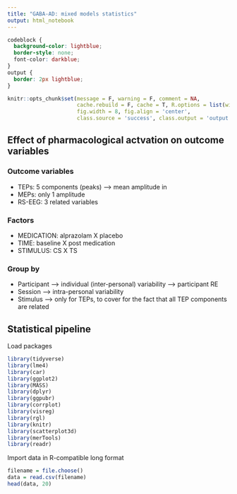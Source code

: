 ---
title: "GABA-AD: mixed models statistics"
output: html_notebook
---

```{css, echo = FALSE}
codeblock {
  background-color: lightblue;
  border-style: none;
  font-color: darkblue;
}
output {
  border: 2px lightblue;
}
```

```{r chunk_setup, include = FALSE, eval = TRUE}
knitr::opts_chunk$set(message = F, warning = F, comment = NA, 
                      cache.rebuild = F, cache = T, R.options = list(width = 120), 
                      fig.width = 8, fig.align = 'center',
                      class.source = 'success', class.output = 'output')
```

## Effect of pharmacological actvation on outcome variables
### Outcome variables
- TEPs: 5 components (peaks) --> mean amplitude in 
- MEPs: only 1 amplitude 
- RS-EEG: 3 related variables

### Factors
- MEDICATION: alprazolam X placebo
- TIME: baseline X post medication
- STIMULUS: CS X TS

### Group by
- Participant --> individual (inter-personal) variability --> participant RE
- Session --> intra-personal variability
- Stimulus --> only for TEPs, to cover for the fact that all TEP components are related

## Statistical pipeline
Load packages
```{r basic_packages, echo = TRUE, include = FALSE}
library(tidyverse)
library(lme4)
library(car)
library(ggplot2)
library(MASS)
library(dplyr)
library(ggpubr)
library(corrplot) 
library(visreg) 
library(rgl)
library(knitr)
library(scatterplot3d)
library(merTools)
library(readr)
```


Import data in R-compatible long format
```{r load_data}
filename = file.choose()
data = read.csv(filename)
head(data, 20)
```

 
```{r}


```